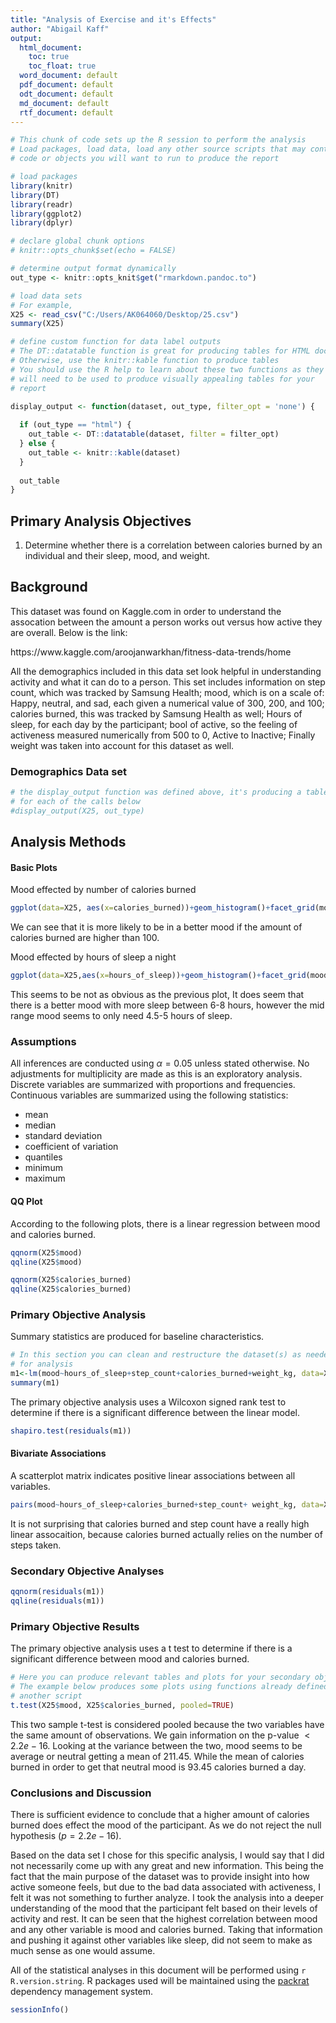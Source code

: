 ---
title: "Analysis of Exercise and it's Effects"
author: "Abigail Kaff"
output: 
  html_document:
    toc: true
    toc_float: true
  word_document: default
  pdf_document: default 
  odt_document: default
  md_document: default
  rtf_document: default
---

```{r setup, include=FALSE}
# This chunk of code sets up the R session to perform the analysis
# Load packages, load data, load any other source scripts that may contain
# code or objects you will want to run to produce the report

# load packages
library(knitr)
library(DT)
library(readr)
library(ggplot2)
library(dplyr)

# declare global chunk options
# knitr::opts_chunk$set(echo = FALSE)

# determine output format dynamically
out_type <- knitr::opts_knit$get("rmarkdown.pandoc.to")

# load data sets
# For example,
X25 <- read_csv("C:/Users/AK064060/Desktop/25.csv")
summary(X25)

# define custom function for data label outputs
# The DT::datatable function is great for producing tables for HTML docs
# Otherwise, use the knitr::kable function to produce tables
# You should use the R help to learn about these two functions as they
# will need to be used to produce visually appealing tables for your 
# report

display_output <- function(dataset, out_type, filter_opt = 'none') {
  
  if (out_type == "html") {
    out_table <- DT::datatable(dataset, filter = filter_opt)
  } else {
    out_table <- knitr::kable(dataset)
  } 
  
  out_table
}
```

## Primary Analysis Objectives

1. Determine whether there is a correlation between calories burned by an individual and their sleep, mood, and weight. 


## Background


This dataset was found on Kaggle.com in order to understand the assocation between the amount a person works out versus how active they are overall. Below is the link:

https://www.kaggle.com/aroojanwarkhan/fitness-data-trends/home

All the demographics included in this data set look helpful in understanding activity and what it can do to a person. This set includes information on step count, which was tracked by Samsung Health; mood, which is on a scale of: Happy, neutral, and sad, each given a numerical value of 300, 200, and 100; calories burned, this was tracked by Samsung Health as well; Hours of sleep, for each day by the participant; bool of active, so the feeling of activeness measured numerically from 500 to 0, Active to Inactive; Finally weight was taken into account for this dataset as well.  


### Demographics Data set

```{r demo-describe, include=FALSE}
# the display_output function was defined above, it's producing a table
# for each of the calls below
#display_output(X25, out_type)
```

## Analysis Methods

#### Basic Plots
Mood effected by number of calories burned
```{r}
ggplot(data=X25, aes(x=calories_burned))+geom_histogram()+facet_grid(mood~.)+stat_bin(data=X25, bins=10)+ggtitle("Mood Effected by Calories Burned")
```
We can see that it is more likely to be in a better mood if the amount of calories burned are higher than 100. 

Mood effected by hours of sleep a night

```{r}
ggplot(data=X25,aes(x=hours_of_sleep))+geom_histogram()+facet_grid(mood~.)+stat_bin(data=X25, bins=10)+ggtitle("Mood Effected by Hours of Sleep")
```
This seems to be not as obvious as the previous plot, It does seem that there is a better mood with more sleep between 6-8 hours, however the mid range mood seems to only need 4.5-5 hours of sleep.

### Assumptions

All inferences are conducted using $\alpha = 0.05$ unless stated otherwise.  No adjustments for multiplicity are made as this is an exploratory analysis. Discrete variables are summarized with proportions and frequencies.  Continuous variables are summarized using the following statistics:

* mean
* median
* standard deviation
* coefficient of variation
* quantiles
* minimum
* maximum

#### QQ Plot
According to the following plots, there is a linear regression between mood and calories burned. 

```{r}
qqnorm(X25$mood)
qqline(X25$mood)
```

```{r}
qqnorm(X25$calories_burned)
qqline(X25$calories_burned)
```

### Primary Objective Analysis

Summary statistics are produced for baseline characteristics.  

```{r data-setup, include=FALSE}
# In this section you can clean and restructure the dataset(s) as needed
# for analysis
m1<-lm(mood~hours_of_sleep+step_count+calories_burned+weight_kg, data=X25)
summary(m1)
```

The primary objective analysis uses a Wilcoxon signed rank test to determine if there is a significant difference between the linear model.   

```{r}
shapiro.test(residuals(m1))
```

#### Bivariate Associations
A scatterplot matrix indicates positive linear associations between all variables.

```{r}
pairs(mood~hours_of_sleep+calories_burned+step_count+ weight_kg, data=X25)
```
It is not surprising that calories burned and step count have a really high linear assocaition, because calories burned actually relies on the number of steps taken.

### Secondary Objective Analyses


```{r}
qqnorm(residuals(m1))
qqline(residuals(m1))
```

### Primary Objective Results

The primary objective analysis uses a t test to determine if there is a significant difference between mood and calories burned.

```{r primary}
# Here you can produce relevant tables and plots for your secondary objective
# The example below produces some plots using functions already defined in 
# another script
t.test(X25$mood, X25$calories_burned, pooled=TRUE)

```

This two sample t-test is considered pooled because the two variables have the same amount of observations. We gain information on the p-value $< 2.2e-16$. Looking at the variance between the two, mood seems to be average or neutral getting a mean of 211.45. While the mean of calories burned in order to get that neutral mood is 93.45 calories burned a day.


### Conclusions and Discussion

There is sufficient evidence to conclude that a higher amount of calories burned does effect the mood of the participant. As we do not reject the null hypothesis $(p = 2.2e-16)$. 

Based on the data set I chose for this specific analysis, I would say that I did not necessarily come up with any great and new information. This being the fact that the main purpose of the dataset was to provide insight into how active someone feels, but due to the bad data associated with activeness, I felt it was not something to further analyze. I took the analysis into a deeper understanding of the mood that the participant felt based on their levels of activity and rest. It can be seen that the highest correlation between mood and any other variable is mood and calories burned. Taking that information and pushing it against other variables like sleep, did not seem to make as much sense as one would assume. 

All of the statistical analyses in this document will be performed using `r R.version.string`.  R packages used will be maintained using the [packrat](http://rstudio.github.io/packrat/) dependency management system.  

```{r session-info}
sessionInfo()
```

